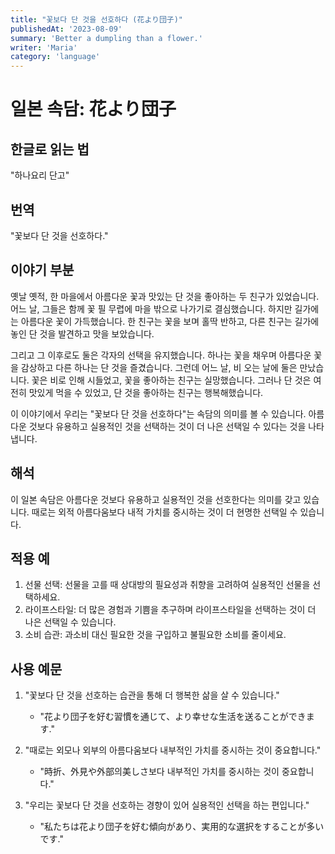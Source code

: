 ```yaml
---
title: "꽃보다 단 것을 선호하다 (花より団子)"
publishedAt: '2023-08-09'
summary: 'Better a dumpling than a flower.'
writer: 'Maria'
category: 'language'
---
```


# 일본 속담: 花より団子

## 한글로 읽는 법
"하나요리 단고"

## 번역
"꽃보다 단 것을 선호하다."

## 이야기 부분
옛날 옛적, 한 마을에서 아름다운 꽃과 맛있는 단 것을 좋아하는 두 친구가 있었습니다. 어느 날, 그들은 함께 꽃 필 무렵에 마을 밖으로 나가기로 결심했습니다. 하지만 길가에는 아름다운 꽃이 가득했습니다. 한 친구는 꽃을 보며 홀딱 반하고, 다른 친구는 길가에 놓인 단 것을 발견하고 맛을 보았습니다.

그리고 그 이후로도 둘은 각자의 선택을 유지했습니다. 하나는 꽃을 채우며 아름다운 꽃을 감상하고 다른 하나는 단 것을 즐겼습니다. 그런데 어느 날, 비 오는 날에 둘은 만났습니다. 꽃은 비로 인해 시들었고, 꽃을 좋아하는 친구는 실망했습니다. 그러나 단 것은 여전히 맛있게 먹을 수 있었고, 단 것을 좋아하는 친구는 행복해했습니다.

이 이야기에서 우리는 "꽃보다 단 것을 선호하다"는 속담의 의미를 볼 수 있습니다. 아름다운 것보다 유용하고 실용적인 것을 선택하는 것이 더 나은 선택일 수 있다는 것을 나타냅니다.

## 해석
이 일본 속담은 아름다운 것보다 유용하고 실용적인 것을 선호한다는 의미를 갖고 있습니다. 때로는 외적 아름다움보다 내적 가치를 중시하는 것이 더 현명한 선택일 수 있습니다.

## 적용 예
1. 선물 선택: 선물을 고를 때 상대방의 필요성과 취향을 고려하여 실용적인 선물을 선택하세요.
2. 라이프스타일: 더 많은 경험과 기쁨을 추구하며 라이프스타일을 선택하는 것이 더 나은 선택일 수 있습니다.
3. 소비 습관: 과소비 대신 필요한 것을 구입하고 불필요한 소비를 줄이세요.

## 사용 예문
1. "꽃보다 단 것을 선호하는 습관을 통해 더 행복한 삶을 살 수 있습니다."
   - "花より団子を好む習慣を通じて、より幸せな生活を送ることができます."

2. "때로는 외모나 외부의 아름다움보다 내부적인 가치를 중시하는 것이 중요합니다."
   - "時折、外見や外部의美しさ보다 내부적인 가치를 중시하는 것이 중요합니다."

3. "우리는 꽃보다 단 것을 선호하는 경향이 있어 실용적인 선택을 하는 편입니다."
   - "私たちは花より団子を好む傾向があり、実用的な選択をすることが多いです."
